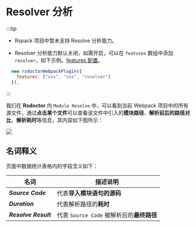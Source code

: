 # Resolver 分析

:::tip
- Rspack 项目中暂未支持 Resolve 分析能力。

- Resolver 分析能力默认关闭，如需开启，可以在 `features` 数组中添加 `resolver`，如下示例。[features 配置](../../config/options/index)。



```js
  new rsdoctorWebpackPlugin({
    features: ["xxx", "xxx", "resolver"]
  }),
```
:::

我们在 **Rsdoctor** 内 `Module Resolve` 中，可以看到当前 Webpack 项目中的所有源文件，通过**点击某个文件**可以查看该文件中引入的**模块路径**、**解析前后的路径对比**、**解析耗时**等信息，其内容如下图所示：

<img src="https://lf3-static.bytednsdoc.com/obj/eden-cn/lognuvj/rsdoctor/docs/usage/compile/resolver.png" />

## 名词释义

页面中数据统计表格内的字段含义如下：

| 名词                         | 描述说明                                  |
| ---------------------------- | ----------------------------------------- |
| <b><i>Source Code</i></b>    | 代表**导入模块语句的源码**                |
| <b><i>Duration</i></b>       | 代表解析路径的**耗时**                    |
| <b><i>Resolve Result</i></b> | 代表 `Source Code` 被解析后的**最终路径** |
